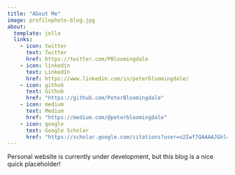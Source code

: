 ```yaml
---
title: "About Me"
image: profilephoto-blog.jpg
about:
  template: jolla
  links:
    - icon: twitter
      text: Twitter
      href: https://twitter.com/PBloomingdale
    - icon: linkedin
      text: LinkedIn
      href: https://www.linkedin.com/in/peterbloomingdale/
    - icon: github
      text: Github
      href: "https://github.com/PeterBloomingdale"
    - icon: medium  
      text: Medium
      href: "https://medium.com/@peterbloomingdale"
    - icon: google
      text: Google Scholar
      href: "https://scholar.google.com/citations?user=o2Iwf7QAAAAJ&hl=en&oi=ao"
---
```


Personal website is currently under development, but this blog is a nice quick placeholder!


